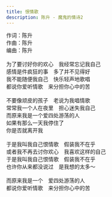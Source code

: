```yaml
---
title: 恨情歌
description: 陈升 - 魔鬼的情诗2
---
```


作词：陈升<br />作曲：陈升<br />编曲：陈升<br /><br />为了要讨好你的欢心　我经常忘记我自己<br />感情是件疯狂的事　多了并不见得好<br />我不能随便我自己　快乐轻声地歌唱<br />都说你爱听情歌　来分担你心中的苦<br /><br />不要像顽皮的孩子　老说为我唱情歌<br />常常我一个人在夜里　担心迷失我自己<br />而原来我是一个爱四处游荡的人<br />如果有那么一天我停住了<br />你是否就离开我<br /><br />于是我叫我自己恨情歌　假装我不在乎<br />或者我不再去讨你欢心　我喜欢这样的自己<br />于是我叫我自己恨情歌　假装我不在乎<br />也许你从来都没说过　是我想的太多～<br /><br />而原来我是一个　爱四处游荡的人<br />都说你爱听情歌　来分担你心中的苦